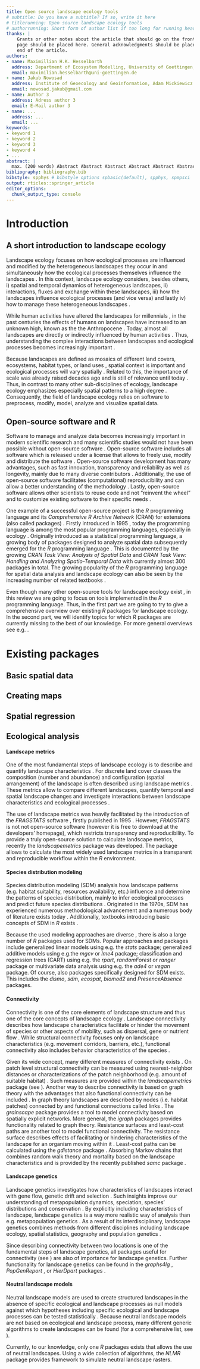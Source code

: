 ```yaml
---
title: Open source landscape ecology tools
# subtitle: Do you have a subtitle? If so, write it here
# titlerunning: Open source landscape ecology tools
# authorrunning: Short form of author list if too long for running head
thanks: | 
    Grants or other notes about the article that should go on the front 
    page should be placed here. General acknowledgments should be placed at the
    end of the article.
authors: 
- name: Maximillian H.K. Hesselbarth
  address: Department of Ecosystem Modelling, University of Goettingen, Buesgenweg 4, 37077 Goettingen, Germany
  email: maximilian.hesselbarth@uni-goettingen.de
- name: Jakub Nowosad
  address: Institute of Geoecology and Geoinformation, Adam Mickiewicz University, Krygowskiego 10, 61-680 Poznan, Poland
  email: nowosad.jakub@gmail.com
- name: Author 3
  address: Adress author 3
  email: E-Mail author 3
- name: ...
  address: ...
  email: ...
keywords:
- keyword 1
- keyword 2
- keyword 3
- keyword 4
- ...
abstract: |
  max. (200 words) Abstract Abstract Abstract Abstract Abstract Abstract Abstract Abstract Abstract Abstract Abstract Abstract Abstract Abstract Abstract Abstract Abstract Abstract Abstract Abstract Abstract Abstract Abstract Abstract Abstract Abstract Abstract Abstract Abstract Abstract Abstract Abstract Abstract Abstract Abstract Abstract Abstract Abstract Abstract Abstract Abstract Abstract Abstract Abstract Abstract Abstract Abstract Abstract Abstract Abstract Abstract Abstract Abstract Abstract Abstract Abstract Abstract Abstract Abstract Abstract Abstract Abstract Abstract Abstract Abstract Abstract Abstract Abstract Abstract Abstract Abstract Abstract Abstract Abstract Abstract Abstract Abstract Abstract Abstract Abstract Abstract Abstract Abstract Abstract Abstract Abstract Abstract Abstract Abstract Abstract Abstract Abstract Abstract Abstract Abstract Abstract Abstract Abstract Abstract Abstract
bibliography: bibliography.bib
bibstyle: spphys # bibstyle options spbasic(default), spphys, spmpsci
output: rticles::springer_article
editor_options: 
  chunk_output_type: console
---
```


# Introduction {#sec:intro}

## A short introduction to landscape ecology {#sec:landscape_ecology}

Landscape ecology focuses on how ecological processes are influenced and modified by the heterogeneous landscapes they occur in and simultaneously how the ecological processes themselves influence the landscapes \cite{Turner1989,Turner2005,With2019}. In this context, landscape ecology considers, besides others, i) spatial and temporal dynamics of heterogeneous landscapes, ii) interactions, fluxes and exchange within these landscapes, iii) how the landscapes influence ecological processes (and vice versa) and lastly iv) how to manage these heterogeneous landscapes \cite{Risser1984,Turner1989}.

<!-- MH: Not super happy with the list i) - iv) -->

While human activities have altered the landscapes for millennials \cite{Ellis2011,Ellis2015}, in the past centuries the effects of humans on landscapes have increased to an unknown high, known as the the Anthropocene \cite{Crutzen2002}. Today, almost all landscapes are directly or indirectly influenced by human activities \cite{Vitousek1997}. Thus, understanding the complex interactions between landscapes and ecological processes becomes increasingly important \cite{With2019}. 

Because landscapes are defined as mosaics of different land covers, ecosystems, habitat types, or land uses \cite{Forman1986,Forman1995,Wiens1995}, spatial context is important and ecological processes will vary spatially \cite{With2019}. Related to this, the importance of scale was already raised decades ago \cite{Wiens1989,Levin1992,Jelinski1996} and is still of relevance until today \cite{Simova2012,Estes2018}. Thus, in contrast to many other sub-disciplines of ecology, landscape ecology emphasizes especially spatial patterns to a high degree \cite{Risser1984}. Consequently, the field of landscape ecology relies on software to preprocess, modify, model, analyze and visualize spatial data.

<!-- MH: Do we need some more basic introduction to landscape ecology? -->

## Open-source software and R {#sec:open_source}

Software to manage and analyze data becomes increasingly important in modern scientific research \cite{Wilson2014} and many scientific studies would not have been possible without open-source software \cite{Prlic2012}. Open-source software includes all software which is released under a license that allows to freely use, modify and distribute the software \cite{St.Laurent2008}. Open-source software development has many advantages, such as fast innovation, transparency and reliability as well as longevity, mainly due to many diverse contributors \cite{vonKrogh2006,St.Laurent2008}. Additionally, the use of open-source software facilitates (computational) reproducibility and can allow a better understanding of the methodology \cite{Prlic2012,Powers2019}. Lastly, open-source software allows other scientists to reuse code and not "reinvent the wheel" \cite{Prlic2012} and to customize existing software to their specific needs \cite{Steiniger2009}. 

One example of a successful open-source project is the *R* programming language and its *Comprehensive R Archive Network* (CRAN) for extensions (also called packages) \cite{RCoreTeam2019}. Firstly introduced in 1995 \cite{Smith2016}, today the programming language is among the most popular programming languages, especially in ecology \cite{Lai2019}. Originally introduced as a statistical programming language, a growing body of packages designed to analyze spatial data subsequently emerged for the *R* programming language \cite{Bivand2006}. This is documented by the growing *CRAN Task View: Analysis of Spatial Data* \cite{Bivand2019a} and *CRAN Task View: Handling and Analyzing Spatio-Temporal Data* \cite{Pebesma2020} with currently almost 300 packages in total. The growing popularity of the *R* programming language for spatial data analysis and landscape ecology can also be seen by the increasing number of related textbooks \cite{Fletcher2019,Lovelace2019,Pebesma2019a}.

Even though many other open-source tools for landscape ecology exist \cite{QGISDevelopmentTeam2016,GRASSDevelopmentTeam2017,Porta2017}, in this review we are going to focus on tools implemented in the *R* programming language. Thus, in the first part we are going to try to give a comprehensive overview over existing *R* packages for landscape ecology. In the second part, we will identify topics for which *R* packages are currently missing to the best of our knowledge. For more general overviews see e.g. \cite{Jolma2008,Steiniger2009,Steiniger2009a,Istvan2012}.

# Existing packages {#sec:existing_packages}

<!-- MH: I went for a structure where in the first paragraph I briefly introduce the topic and then list the most common packages. -->

<!-- MH: Maybe we need to think about a table with the topics and the packages as a nice overview. Additionally, a figure where we show a typical workflow would be nice maybe -->

<!-- MH: What about packages that are not on CRAN anymore, e.g. adehabitat? -->

<!-- MH: Add references for all packages -->

## Basic spatial data

<!--MH: Short paragraph about scale; *grainchanger*; DOI: 10.1111/2041-210X.13177 -->

<!-- MH: landscapetools; DOI: 10.1111/2041-210X.13076 -->

## Creating maps

## Spatial regression
<!-- MH: Do we really want to include this? Not really a landscape ecology topic but rather (geo) spatial stats I would argue -->

## Ecological analysis {#sec:ecological_analysis}

#### Landscape metrics {#sec:landscape_metrics}

One of the most fundamental steps of landscape ecology is to describe and quantify landscape characteristics \cite{Turner2005,Lausch2015}. For discrete land cover classes the composition (number and abundance) and configuration (spatial arrangement) of the landscape is often described using landscape metrics \cite{Gustafson1998,Uuemaa2009,Uuemaa2013,Gustafson2019}. These metrics allow to compare different landscapes, quantify temporal and spatial landscape changes and investigate interactions between landscape characteristics and ecological processes \cite{Uuemaa2009}. 

The use of landscape metrics was heavily facilitated by the introduction of the *FRAGSTATS* software \cite{McGarigal2012}, firstly published in 1995 \cite{Kupfer2012,Gustafson2019}. However, *FRAGSTATS* is not not open-source software (however it is free to download at the developers' homepage), which restricts transparency and reproducibility. To provide a truly open-source solution to calculate landscape metrics, recently the *landscapemetrics* package \cite{Hesselbarth2019a} was developed. The package allows to calculate the most widely used landscape metrics in a transparent and reproducible workflow within the *R* environment. 

#### Species distribution modeling {#sec:SDM}

Species distribution modeling (SDM) analysis how landscape patterns (e.g. habitat suitability, resources availability, etc.) influence and determine the patterns of species distribution, mainly to infer ecological processes and predict future species distributions \cite{Wiersma2011}. Originated in the 1970s, SDM has experienced numerous methodological advancement and a numerous body of literature exists today \cite{Zimmermann2010}. Additionally, textbooks introducing  basic concepts of SDM in *R* exists \cite{Guisan2017,Fletcher2019}.

Because the used modeling approaches are diverse \cite{Hooten2011,Kerr2011,Fletcher2019}, there is also a large number of *R* packages used for SDMs. Popular approaches and packages include generalized linear models using e.g. the *stats* package; generalized additive models using e.g.the *mgcv* or *lme4* package; classification and regression trees (CART) using e.g. the *rpart*, *randomForest* or *ranger* package or multivariate data analysis using e.g. the *ade4* or *vegan* package. Of course, also packages specifically designed for SDM exists. This includes the *dismo*, *sdm*, *ecospat*, *biomod2* and *PresenceAbsence* packages.

#### Connectivity {#sec:connectivity}
Connectivity is one of the core elements of landscape structure \cite{Taylor1993} and thus one of the core concepts of landscape ecology \cite{With2019}. Landscape connectivity describes how landscape characteristics facilitate or hinder the movement of species \cite{Tischendorf2000} or other aspects of mobility, such as dispersal, gene or nutrient flow \cite{With2019}. While structural connectivity focuses only on landscape characteristics (e.g. movement corridors, barriers, etc.), functional connectivity also includes behavior characteristics of the species \cite{Tischendorf2000,With2019}. 

Given its wide concept, many different measures of connectivity exists \cite{Kindlmann2008}. On patch level structural connectivity can be measured using nearest-neighbor distances or characterizations of the patch neighborhood (e.g. amount of suitable habitat) \cite{Kindlmann2008,With2019}. Such measures are provided within the *landscapemetrics* package (see \ref{sec:landscape_metrics}). Another way to describe connectivity is based on graph theory with the advantages that also functional connectivity can be included \cite{Kindlmann2008}. In graph theory  \cite{Laita2011} landscapes are described by nodes (i.e. habitat patches) connected by and functional connections called links \cite{Laita2011}. The *grainscape* package \cite{Chubaty2020} provides a tool to model connectivity based on spatially explicit networks. More general, the *igraph* packages \cite{Csardi2006} provides functionality related to graph theory. Resistance surfaces and least-cost paths are another tool to model functional connectivity. The resistance surface describes effects of facilitating or hindering characteristics of the landscape for an organism moving within it \cite{Adriaensen2003}. Least-cost paths can be calculated using the *gdistance* package \cite{vanEtten2017}. Absorbing Markov chains that combines random walk theory and mortality based on the landscape characteristics \cite{Fletcher2019a} and is provided by the recently published *samc* package \cite{Marx2020}.

#### Landscape genetics {#sec:landscape_genetics}

Landscape genetics investigates how characteristics of landscapes interact with gene flow, genetic drift and selection \cite{Manel2003}. Such insights improve our understanding of metapopulation dynamics, speciation, species’ distributions and conservation \cite{Storfer2007}. By explicitly including characteristics of landscape, landscape genetics is a way more realistic way of analysis than e.g. metapopulation genetics \cite{Holderegger2006}. As a result of its interdisciplinary, landscape genetics combines methods from different disciplines including landscape ecology, spatial statistics, geography and population genetics \cite{Storfer2007}.

<!-- MH: Work-in-Progress -->
<!-- MH: General population genetics -->
<!-- MH: Isolation by resistance  -->
<!-- MH: Bayesian Genetic Clustering -->
<!-- MH: Multivariate Ordination Techniques -->

Since describing connectivity between two locations is one of the fundamental steps of landscape genetics, all packages useful for connectivity (see \ref{sec:landscape_genetics}) are also of importance for landscape genetics. Further functionality for landscape genetics can be found in the *graphs4lg* \cite{Savary2020}, *PopGenReport* \cite{Adamack2014,Gruber2015}, or *HierDpart* packages \cite{Qin2019}.

#### Neutral landscape models {#sec:NLM}
Neutral landscape models are used to create structured landscapes in the absence of specific ecological and landscape processes as null models against which hypotheses including specific ecological and landscape processes can be tested statistically \cite{Gardner1987,With1997}. Because neutral landscape models are not based on ecological and landscape process, many different generic algorithms to create landscapes can be found (for a comprehensive list, see \cite{Sciaini2018}). 

Currently, to our knowledge, only one *R* packages exists that allows the use of neutral landscapes. Using a wide collection of algorithms, the *NLMR* package \cite{Sciaini2018} provides framework to simulate neutral landscape rasters. 

<!-- # Missing packages -->

<!-- Another widely used SDM approach uses the concept of maximum entropy \cite{Phillips2006,Fletcher2019}. However, currently the *maxent* package is not available on *CRAN* anymore. -->
